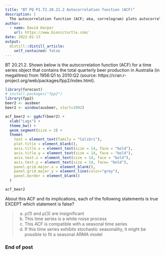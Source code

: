 ```yaml
---
title: "BT PQ P1.T2.20.21.2 Autocorrelation function (ACF)"
description: |
  The autocorrelation function (ACF; aka, correlogram) plots autocorrelation coefficients
author:
  - name: David Harper
    url: https://www.bionicturtle.com/
date: 2022-01-13
output:
  distill::distill_article:
    self_contained: false
---
```


BT 20.21.2. Shown below is the autocorrelation function (ACF) for a time series object that contains the total quarterly beer production in Australia (in megalitres) from 1956:Q1 to 2010:Q2 (source: https://cran.r-project.org/web/packages/fpp2/index.html).

```r

library(forecast)
# install.packages("fpp2")
library(fpp2)
beer2 <- ausbeer
beer2 <- window(ausbeer, start=1992)

acf_beer2 <- ggAcf(beer2) + 
  xlab("Lags") + 
  theme_bw() +
  geom_segment(size = 3) +
  theme(
    text = element_text(family = "Calibri"),
    plot.title = element_blank(),
    axis.title.x = element_text(size = 14, face = "bold"),
    axis.title.y = element_text(size = 14, face = "bold"),
    axis.text.x = element_text(size = 14, face = "bold"),
    axis.text.y = element_text(size = 14, face= "bold"),
    panel.grid.major.x = element_blank(),
    panel.grid.major.y = element_line(color="grey"),
    panel.border = element_blank()
  )

acf_beer2

```

About this ACF and its implications, each of the following statements is true EXCEPT which statement is false?

> a. ρ(1) and ρ(3) are insignificant
b. This time series is a white noise process
c. This ACF is compatible with a seasonal time series
d. If this time series exhibits stochastic seasonality, it might be possible to fit a seasonal ARMA model

### End of post